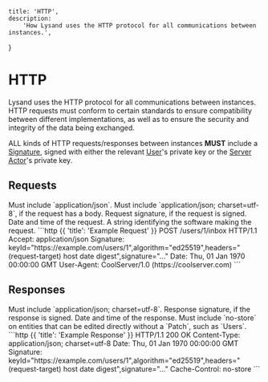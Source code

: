     title: 'HTTP',
    description:
        'How Lysand uses the HTTP protocol for all communications between instances.',
}

# HTTP

Lysand uses the HTTP protocol for all communications between instances. HTTP requests must conform to certain standards to ensure compatibility between different implementations, as well as to ensure the security and integrity of the data being exchanged.

ALL kinds of HTTP requests/responses between instances **MUST** include a [Signature](/signatures), signed with either the relevant [User](/entities/users)'s private key or the [Server Actor](/entities/server-actor)'s private key.

## Requests

<Row>
    <Col>
        <Properties>
            <Property name="Accept" type="string" required={true}>
                Must include `application/json`.
            </Property>
            <Property name="Content-Type" type="string" required={true}>
                Must include `application/json; charset=utf-8`, if the request has a body.
            </Property>
            <Property name="Signature" type="string" required={false} typeLink="/signatures">
                Request signature, if the request is signed.
            </Property>
            <Property name="Date" type="UTC Time" required={true} typeLink="https://developer.mozilla.org/en-US/docs/Web/HTTP/Headers/Date">
                Date and time of the request.
            </Property>
            <Property name="User-Agent" type="string" required={false}>
                A string identifying the software making the request.
            </Property>
        </Properties>
    </Col>
    <Col sticky>
        ```http {{ 'title': 'Example Request' }}
        POST /users/1/inbox HTTP/1.1
        Accept: application/json
        Signature: keyId="https://example.com/users/1",algorithm="ed25519",headers="(request-target) host date digest",signature="..."
        Date: Thu, 01 Jan 1970 00:00:00 GMT
        User-Agent: CoolServer/1.0 (https://coolserver.com)
        ```
    </Col>
</Row>

## Responses

<Row>
    <Col>
        <Properties>
            <Property name="Content-Type" type="string" required={true}>
                Must include `application/json; charset=utf-8`.
            </Property>
            <Property name="Signature" type="string" required={false} typeLink="/signatures">
                Response signature, if the response is signed.
            </Property>
            <Property name="Date" type="UTC Time" required={true} typeLink="https://developer.mozilla.org/en-US/docs/Web/HTTP/Headers/Date">
                Date and time of the response.
            </Property>
            <Property name="Cache-Control" type="string" required={false}>
                Must include `no-store` on entities that can be edited directly without a `Patch`, such as `Users`.
            </Property>
        </Properties>
    </Col>
    <Col sticky>
        ```http {{ 'title': 'Example Response' }}
        HTTP/1.1 200 OK
        Content-Type: application/json; charset=utf-8
        Date: Thu, 01 Jan 1970 00:00:00 GMT
        Signature: keyId="https://example.com/users/1",algorithm="ed25519",headers="(request-target) host date digest",signature="..."
        Cache-Control: no-store
        ```
    </Col>
</Row>